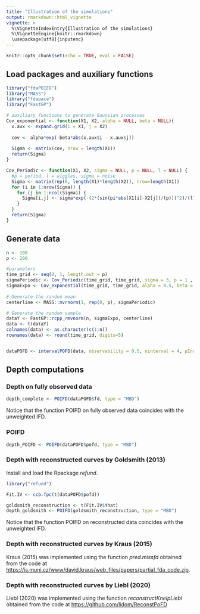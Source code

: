 ```yaml
---
title: "Illustration of the simulations"
output: rmarkdown::html_vignette
vignette: >
  %\VignetteIndexEntry{Illustration of the simulations}
  %\VignetteEngine{knitr::rmarkdown}
  \usepackage[utf8]{inputenc}
---
```


```r
knitr::opts_chunk$set(echo = TRUE, eval = FALSE)
```

## Load packages and auxiliary functions
```r
library("fdaPOIFD")
library("MASS")
library("fdapace")
library("FastGP")

# auxiliary functions to generate Gaussian processes
Cov_exponential <- function(X1, X2, alpha = NULL, beta = NULL){
  x.aux <- expand.grid(i = X1, j = X2)
  
  cov <- alpha*exp(-beta*abs(x.aux$i - x.aux$j))
  
  Sigma <- matrix(cov, nrow = length(X1))
  return(Sigma)
}

Cov_Periodic <- function(X1, X2, sigma = NULL, p = NULL, l = NULL) {
  #p = period, l = wiggles, sigma = noise
  Sigma <- matrix(rep(0, length(X1)*length(X2)), nrow=length(X1))
  for (i in 1:nrow(Sigma)) {
    for (j in 1:ncol(Sigma)) {
      Sigma[i,j] <- sigma*exp(-(2*(sin(pi*abs(X1[i]-X2[j])/(p)))^2)/(l^2))
    }
  }
  return(Sigma)
}

```

## Generate data
```r
n <- 100
p <- 200

#parameters
time_grid <- seq(0, 1, length.out = p)
sigmaPeriodic <- Cov_Periodic(time_grid, time_grid, sigma = 3, p = 1 , l = 0.5)
sigmaExpo <- Cov_exponential(time_grid, time_grid, alpha = 0.5, beta = 5)
  
# Generate the random mean
centerline <- MASS::mvrnorm(1, rep(0, p), sigmaPeriodic)

# Generate the random sample
dataY <- FastGP::rcpp_rmvnorm(n, sigmaExpo, centerline)
data <- t(dataY)
colnames(data) <- as.character(c(1:n))
rownames(data) <- round(time_grid, digits=5)


dataPOFD <- intervalPOFD(data, observability = 0.5, ninterval = 4, pIncomplete = 0.75)
```

## Depth computations

### Depth on fully observed data
```r
depth_complete <- POIFD(dataPOFD$fd, type = "MBD")
```
Notice that the function POIFD on fully observed data coincides with the unweighted IFD.

### POIFD 
```r
depth_POIFD <- POIFD(dataPOFD$pofd, type = "MBD")
```

### Depth with reconstructed curves by Goldsmith (2013)
Install and load the Rpackage *refund*.

```r
library("refund")

Fit.IV <- ccb.fpc(t(dataPOFD$pofd))

goldsmith_reconstruction <- t(Fit.IV$Yhat)
depth_goldsmith <- POIFD(goldsmith_reconstruction, type = "MBD")
```

Notice that the function POIFD on reconstructed data coincides with the unweighted IFD.

### Depth with reconstructed curves by Kraus (2015)
Kraus (2015) was implemented using the function *pred.missfd* obtained from the code at [https://is.muni.cz/www/david.kraus/web_files/papers/partial_fda_code.zip](https://is.muni.cz/www/david.kraus/web_files/papers/partial_fda_code.zip).

### Depth with reconstructed curves by Liebl (2020)

Liebl (2020) was implemented using the function *reconstructKneipLiebl* obtained from the code at [https://github.com/lidom/ReconstPoFD](https://github.com/lidom/ReconstPoFD)
